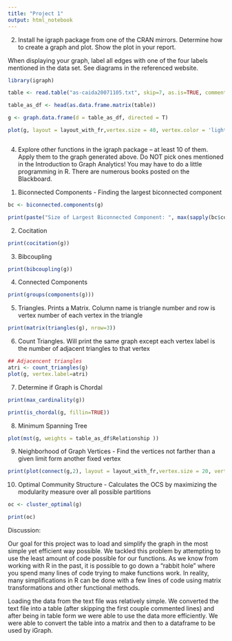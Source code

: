 ---
title: "Project 1"
output: html_notebook
---

2) Install he igraph package from one of the CRAN mirrors. Determine how to create a graph and plot. Show the plot in your report. 

When displaying your graph, label all edges with one of the four labels mentioned in the data set. See diagrams in the referenced website.

```{r}

library(igraph)

table <- read.table("as-caida20071105.txt", skip=7, as.is=TRUE, comment = "" , col.names = c("FromNodeId", "ToNodeId", "Relationship"), header=TRUE)

table_as_df <- head(as.data.frame.matrix(table))

g <- graph.data.frame(d = table_as_df, directed = T)

plot(g, layout = layout_with_fr,vertex.size = 40, vertex.color = 'lightblue', edge.arrow.size = 0.1, vertex.label.cex = 0.5, edge.label = table_as_df$Relationship, edge.label.cex = 0.5)



```

4) Explore other functions in the igraph package – at least 10 of them. Apply them to the graph generated above. Do NOT pick ones mentioned in the Introduction to Graph Analytics! You may have to do a little programming in R. There are numerous books posted on the Blackboard.

(1) Biconnected Components - Finding the largest biconnected component

```{r}

bc <- biconnected.components(g)

print(paste("Size of Largest Biconnected Component: ", max(sapply(bc$components, length))))

```

(2) Cocitation

```{r}

print(cocitation(g))

```

(3) Bibcoupling

```{r}

print(bibcoupling(g))

```

(4) Connected Components

```{r}

print(groups(components(g)))

```

(5) Triangles. Prints a Matrix. Column name is triangle number and row is vertex number of each vertex in the triangle

```{r}

print(matrix(triangles(g), nrow=3))

```

(6) Count Triangles. Will print the same graph except each vertex label is the number of adjacent triangles to that vertex

```{r}

## Adjacencent triangles
atri <- count_triangles(g)
plot(g, vertex.label=atri)
```

(7) Determine if Graph is Chordal

```{r}

print(max_cardinality(g))

print(is_chordal(g, fillin=TRUE))
```


(8) Minimum Spanning Tree

```{r}

plot(mst(g, weights = table_as_df$Relationship ))

```

(9) Neighborhood of Graph Vertices - Find the vertices not farther than a given limit form another fixed vertex

```{r}

print(plot(connect(g,2), layout = layout_with_fr,vertex.size = 20, vertex.color = 'lightblue', edge.arrow.size = 0.1, vertex.label.cex = 0.5 ))

```

(10) Optimal Community Structure - Calculates the OCS by maximizing the modularity measure over all possible partitions

```{r}

oc <- cluster_optimal(g)

print(oc)

```

Discussion:

Our goal for this project was to load and simplify the graph in the most simple yet efficient way possible. We tackled this problem by attempting to use the least amount of code possible for our functions. As we know from working with R in the past, it is possible to go down a "rabbit hole" where you spend many lines of code trying to make functions work. In reality, many simplifications in R can be done with a few lines of code using matrix transformations and other functional methods.

Loading the data from the text file was relatively simple. We converted the text file into a table (after skipping the first couple commented lines) and after being in table form we were able to use the data more efficiently. We were able to convert the table into a matrix and then to a dataframe to be used by iGraph.